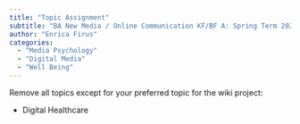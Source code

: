 ```yaml
---
title: "Topic Assignment"
subtitle: "BA New Media / Online Communication KF/BF A: Spring Term 2023"
author: "Enrica Firus"
categories:
  - "Media Psychology"
  - "Digital Media"
  - "Well Being"
---
```


Remove all topics except for your preferred topic for the wiki project:

- Digital Healthcare